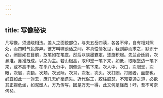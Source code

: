 ```yaml
---
---
---
```

title: 写像秘诀
---




凡写像，须通晓相法。盖人之面貌部位，与夫五岳四渎，各各不侔，自有相对照处，而四时气色亦异。彼方叫啸谈话之间，本真性情发见，我则静而求之，默识于心，闭目如在目前，放笔如在笔底，然后以淡墨霸定，逐旋积起。先兰台廷尉，次鼻准。鼻准既成，以之为主。若山根高，取印堂一笔下来，如低，取眼堂边一笔下来，或不高不低，在乎八九分中，则侧边一笔下来。次人中，次口，次眼堂，次眼，次眉，次额，次颊，次发际，次耳，次发，次头，次打圈。打圈者，面部也。必宜如此一一对去，庶几无纤毫遗失。近代俗工，胶柱鼓瑟，不知变通之道，必欲其正襟危坐，如泥塑人，方乃传写，因是万无一得，此又何足怪哉！吁，吾不可奈何矣。